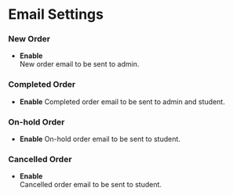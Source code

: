 # Email Settings


### New Order
- **Enable**  
New order email to be sent to admin.

### Completed Order
- **Enable** 
Completed order email to be sent to admin and student.

### On-hold Order
- **Enable** 
On-hold order email to be sent to student.

### Cancelled Order
- **Enable**  
Cancelled order email to be sent to student.
